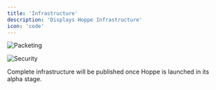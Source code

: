 ```yaml
---
title: 'Infrastructure'
description: 'Displays Hoppe Infrastructure'
icon: 'code'
---
```


<img
  className="block"
  src="/images/packeting.png"
  alt="Packeting"
/>

<img
  className="block"
  src="/images/security.png"
  alt="Security"
/>

<Info>
Complete infrastructure will be published once Hoppe is launched in its alpha stage.
</Info>